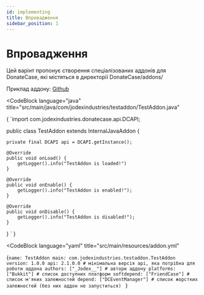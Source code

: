 ```yaml
---
id: implementing
title: Впровадження
sidebar_position: 1
---
```



# Впровадження


Цей варінт пропонує створення спеціалізованих аддонів для DonateCase, які містяться в директорії DonateCase/addons/

Приклад аддону: [Github](https://github.com/Jodexx/DonateCaseTestAddon)

<CodeBlock
        language="java"
        title="src/main/java/com/jodexindustries/testaddon/TestAddon.java"
>
{
`import com.jodexindustries.donatecase.api.DCAPI;

public class TestAddon extends InternalJavaAddon {

    private final DCAPI api = DCAPI.getInstance();

    @Override
    public void onLoad() {
        getLogger().info("TestAddon is loaded!")
    }

    @Override
    public void onEnable() {
        getLogger().info("TestAddon is enabled!");
    }

    @Override
    public void onDisable() {
        getLogger().info("TestAddon is disabled!");
    }
}
`
}
</CodeBlock>

<CodeBlock
        language="yaml"
        title="src/main/resources/addon.yml"
>
{`name: TestAddon
main: com.jodexindustries.testaddon.TestAddon
version: 1.0.0
api: 2.1.0.0 # мінімальна версія api, яка потрібна для роботи аддона
authors: ["_Jodex__"] # автори аддону
platforms: ["Bukkit"] # список доступних платформ
softdepend: ["FriendCase"] # список м'яких залежностей
depend: ["DCEventManager"] # список жорстких залежностей (без них аддон не запуститься)
`
}
</CodeBlock>

